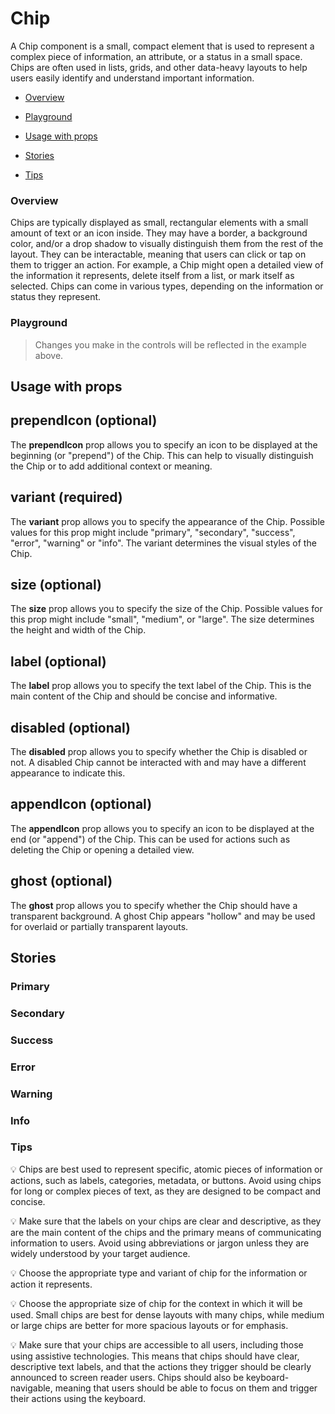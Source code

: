 
<Meta of={ChipStories} />

# Chip

A Chip component is a small, compact element that is used to represent a complex piece of information, an attribute, or a status in a small space. Chips are often used in lists, grids, and other data-heavy layouts to help users easily identify and understand important information.

- [Overview](#overview)

- [Playground](#playground)

- [Usage with props](#usage)

- [Stories](#stories)

- [Tips](#tips)

### Overview <a id="overview" />

Chips are typically displayed as small, rectangular elements with a small amount of text or an icon inside. They may have a border, a background color, and/or a drop shadow to visually distinguish them from the rest of the layout.
They can be interactable, meaning that users can click or tap on them to trigger an action. For example, a Chip might open a detailed view of the information it represents, delete itself from a list, or mark itself as selected. Chips can come in various types, depending on the information or status they represent.

<Canvas>
  <Story of={ChipStories.Overview} />
</Canvas>

### Playground <a id="playground" />

> Changes you make in the controls will be reflected in the example above.

<Controls of={ChipStories.Overview} exclude={/^(click.*|on.*)$/} />

## Usage with props <a id="usage" />

## prependIcon (optional)

The **prependIcon** prop allows you to specify an icon to be displayed at the beginning (or "prepend") of the Chip. This can help to visually distinguish the Chip or to add additional context or meaning.

## variant (required)

The **variant** prop allows you to specify the appearance of the Chip. Possible values for this prop might include "primary", "secondary", "success", "error", "warning" or "info". The variant determines the visual styles of the Chip.

## size (optional)

The **size** prop allows you to specify the size of the Chip. Possible values for this prop might include "small", "medium", or "large". The size determines the height and width of the Chip.

## label (optional)

The **label** prop allows you to specify the text label of the Chip. This is the main content of the Chip and should be concise and informative.

## disabled (optional)

The **disabled** prop allows you to specify whether the Chip is disabled or not. A disabled Chip cannot be interacted with and may have a different appearance to indicate this.

## appendIcon (optional)

The **appendIcon** prop allows you to specify an icon to be displayed at the end (or "append") of the Chip. This can be used for actions such as deleting the Chip or opening a detailed view.

## ghost (optional)

The **ghost** prop allows you to specify whether the Chip should have a transparent background. A ghost Chip appears "hollow" and may be used for overlaid or partially transparent layouts.

## Stories <a id="stories" />

### Primary

<Canvas>
  <Story of={ChipStories.Primary} />
</Canvas>

### Secondary

<Canvas>
  <Story of={ChipStories.Secondary} />
</Canvas>

### Success

<Canvas>
  <Story of={ChipStories.Success} />
</Canvas>

### Error

<Canvas>
  <Story of={ChipStories.Error} />
</Canvas>

### Warning

<Canvas>
  <Story of={ChipStories.Warning} />
</Canvas>

### Info

<Canvas>
  <Story of={ChipStories.Info} />
</Canvas>

### Tips <a id="tips" />

💡 Chips are best used to represent specific, atomic pieces of information or actions, such as labels, categories, metadata, or buttons. Avoid using chips for long or complex pieces of text, as they are designed to be compact and concise.

💡 Make sure that the labels on your chips are clear and descriptive, as they are the main content of the chips and the primary means of communicating information to users. Avoid using abbreviations or jargon unless they are widely understood by your target audience.

💡 Choose the appropriate type and variant of chip for the information or action it represents.

💡 Choose the appropriate size of chip for the context in which it will be used. Small chips are best for dense layouts with many chips, while medium or large chips are better for more spacious layouts or for emphasis.

💡 Make sure that your chips are accessible to all users, including those using assistive technologies. This means that chips should have clear, descriptive text labels, and that the actions they trigger should be clearly announced to screen reader users. Chips should also be keyboard-navigable, meaning that users should be able to focus on them and trigger their actions using the keyboard.
